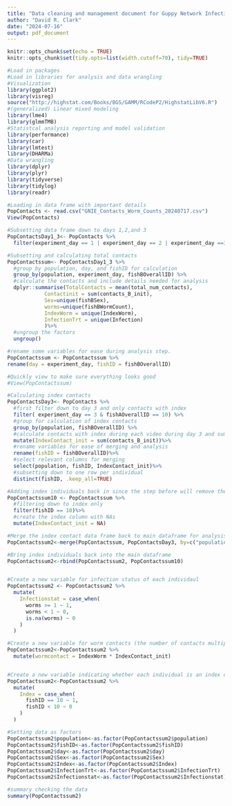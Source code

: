 ```yaml
---
title: "Data cleaning and management document for Guppy Network Infection Experiment (GNIE)"
author: "David R. Clark"
date: "2024-07-16"
output: pdf_document
---
```


```r
knitr::opts_chunk$set(echo = TRUE)
knitr::opts_chunk$set(tidy.opts=list(width.cutoff=70), tidy=TRUE)

```

```r

#Load in packages 
#Load in libraries for analysis and data wrangling
#Visualization
library(ggplot2)
library(visreg)
source("http://highstat.com/Books/BGS/GAMM/RCodeP2/HighstatLibV6.R")
#(generalized) Linear mixed modeling
library(lme4)
library(glmmTMB)
#Statistcal analysis reporting and model validation
library(performance)
library(car)
library(lmtest)
library(DHARMa)
#Data wrangling
library(dplyr)
library(plyr)
library(tidyverse)
library(tidylog)
library(readr)


```

```r
#Loading in data frame with important details
PopContacts <- read.csv("GNIE_Contacts_Worm_Counts_20240717.csv")
View(PopContacts)

```

```r
#Subsetting data frame down to days 1,2,and 3
PopContactsDay1_3<- PopContacts %>%
  filter(experiment_day == 1 | experiment_day == 2 | experiment_day ==3) 

#Subsetting and calculating total contacts
PopContactssum<- PopContactsDay1_3 %>%
  #group by population, day, and fishID for calculation
  group_by(population, experiment_day, fishBOverallID) %>%
  #calculate the contacts and include details needed for analysis
  dplyr::summarise(TotalContacts = mean(total_num_contacts), 
            Contactinit = sum(contacts_B_init), 
            Sex=unique(fishBSex), 
            worms=unique(fishBWormCount), 
            IndexWorm = unique(IndexWorm),
            InfectionTrt = unique(Infection)
            )%>%
  #ungroup the factors
  ungroup()

#rename some variables for ease during analysis step.
PopContactssum <- PopContactssum %>%
rename(day = experiment_day, fishID = fishBOverallID)

#Quickly view to make sure everything looks good
#View(PopContactssum)
```


```r
#Calculating index contacts
PopContactsDay3<- PopContacts %>%
  #first filter down to day 3 and only contacts with index
  filter( experiment_day == 3 & fishAOverallID == 10) %>%
  #group for calculation of index contacts
  group_by(population, fishBOverallID) %>%
  #calculate contacts with index during each video during day 3 and sum them together
  mutate(IndexContact_init = sum(contacts_B_init))%>%
  #rename variables for ease of merging and analysis
  rename(fishID = fishBOverallID)%>%
  #select relevant columns for merging
  select(population, fishID, IndexContact_init)%>%
  #subsetting down to one row per individual 
  distinct(fishID, .keep_all=TRUE)

#Adding index individuals back in since the step before will remove them during merge
PopContactssum10 <- PopContactssum %>%
  #filtering down to index only
  filter(fishID == 10)%>%
  #create the index column with NAs
  mutate(IndexContact_init = NA)

#Merge the index contact data frame back to main dataframe for analysis
PopContactssum2<-merge(PopContactssum, PopContactsDay3, by=c("population", "fishID"), .keep=all)

#Bring index individuals back into the main dataframe
PopContactssum2<-rbind(PopContactssum2, PopContactssum10)


#Create a new variable for infection status of each individaul
PopContactssum2 <- PopContactssum2 %>%
  mutate(
    Infectionstat = case_when(
      worms >= 1 ~ 1,
      worms < 1 ~ 0,
      is.na(worms) ~ 0
    )
  )

#Create a new variable for worm contacts (the number of contacts multiplied by the number of worms)
PopContactssum2<-PopContactssum2 %>%
  mutate(wormcontact = IndexWorm * IndexContact_init)


#Create a new variable indicating whether each individual is an index or not
PopContactssum2<-PopContactssum2 %>%
  mutate(
    Index = case_when(
      fishID == 10 ~ 1,
      fishID < 10 ~ 0
    )
  )
```

```r
#Setting data as factors
PopContactssum2$population<-as.factor(PopContactssum2$population)
PopContactssum2$fishID<-as.factor(PopContactssum2$fishID)
PopContactssum2$day<-as.factor(PopContactssum2$day)
PopContactssum2$Sex<-as.factor(PopContactssum2$Sex)
PopContactssum2$Index<-as.factor(PopContactssum2$Index)
PopContactssum2$InfectionTrt<-as.factor(PopContactssum2$InfectionTrt)
PopContactssum2$Infectionstat<-as.factor(PopContactssum2$Infectionstat)

#summary checking the data
summary(PopContactssum2)

```


